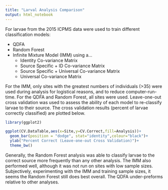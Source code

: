 ```yaml
---
title: "Larval Analysis Comparison"
output: html_notebook
---
```


For larvae from the 2015 ICPMS data were used to train different classification models:

  * QDFA
  * Random Forest
  * Infinite Mixture Model (IMM) using a...
    * Identity Co-variance Matrix
    * Source Specific + ID Co-variance Matrix
    * Source Specific + Universal Co-variance Matrix
    * Universal Co-variance Matrix

For the IMM, only sites with the greatest numbers of individuals (>35) were used during analysis for logistical reasons, and to reduce computer-run-time. For the QDFA and Random Forest, all sites were used. Leave-one-out cross validation was used to assess the ability of each model to re-classify larvae to their source. The cross validation results (percent of larvae correctly classified) are plotted below.

```r
library(ggplot2)

ggplot(CV.DataTable,aes(x=Site,y=CV.Correct,fill=Analysis))+
  geom_bar(position = "dodge", stat="identity",colour="black")+
  ylab("Percent Correct (Leave-one-out Cross Validation)")+
  theme_bw()
```

Generally, the Random Forest analysis was able to classify larvae to the correct source more frequently than any other analysis. The IMM also performed well, although it was not run on sites with low sample sizes. Subjectively, experimenting with the IMM and training sample sizes, it seems the Random Forest still does best overall. The QDFA under-preforms relative to other analyses.